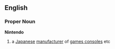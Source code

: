 ==English==
===Proper Noun===
{{wikipedia}}
'''Nintendo'''
# a [[Japanese]] [[manufacturer]] of [[games console]]s etc